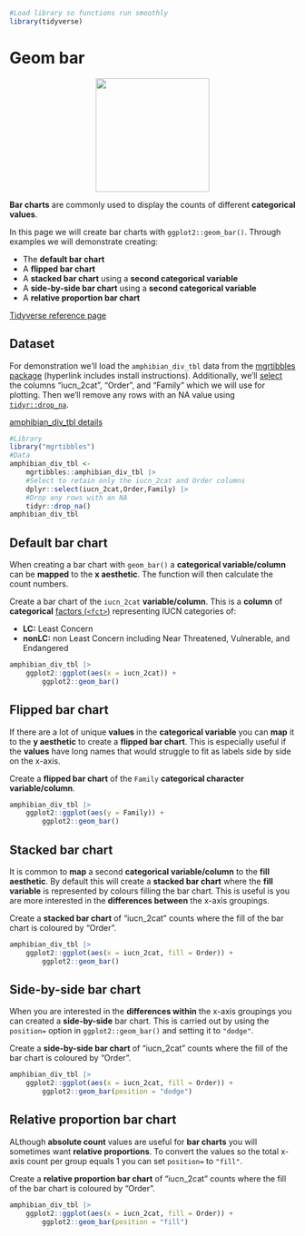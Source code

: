 ```r
#Load library so functions run smoothly
library(tidyverse)
```
# Geom bar
<center>
![](images/ggplot2_geom_bar.png){style="width:200px"}
</center>

__Bar charts__ are commonly used to display the counts of different __categorical values__.

In this page we will create bar charts with `ggplot2::geom_bar()`.
Through examples we will demonstrate creating: 

- The __default bar chart__
- A __flipped bar chart__
- A __stacked bar chart__ using a __second categorical variable__
- A __side-by-side bar chart__ using a __second categorical variable__
- A __relative proportion bar chart__

[Tidyverse reference page](https://ggplot2.tidyverse.org//reference/geom_bar.html)

## Dataset

For demonstration we'll load the `amphibian_div_tbl` data from the [mgrtibbles package](/datasets/mgrtibbles.qmd) (hyperlink includes install instructions).
Additionally, we'll [select](/dplyr/select.qmd) the columns "iucn_2cat", "Order", and "Family" which we will use for plotting.
Then we'll remove any rows with an NA value using [`tidyr::drop_na`](/tidyr/drop_na.qmd).

[amphibian_div_tbl details](https://github.com/m-gemmell/mgrtibbles/wiki/amphibian_div_tbl)

```r
#Library
library("mgrtibbles")
#Data
amphibian_div_tbl <- 
    mgrtibbles::amphibian_div_tbl |>
    #Select to retain only the iucn_2cat and Order columns
    dplyr::select(iucn_2cat,Order,Family) |>
    #Drop any rows with an NA
    tidyr::drop_na()
amphibian_div_tbl
```

## Default bar chart

When creating a bar chart with `geom_bar()` a __categorical variable/column__ can be __mapped__ to the __x aesthetic__.
The function will then calculate the count numbers.

Create a bar chart of the `iucn_2cat` __variable/column__.
This is a __column__ of __categorical__ [factors (`<fct>`)](/tibble/structure.html#variablescolumns) representing IUCN categories of:

- __LC:__ Least Concern
- __nonLC:__ non Least Concern including  Near Threatened, Vulnerable, and Endangered

```r
amphibian_div_tbl |>    
    ggplot2::ggplot(aes(x = iucn_2cat)) +
        ggplot2::geom_bar()
```

## Flipped bar chart

If there are a lot of unique __values__ in the __categorical variable__ you can __map__ it to the __y aesthetic__ to create a __flipped bar chart__.
This is especially useful if the __values__ have long names that would struggle to fit as labels side by side on the x-axis.

Create a __flipped bar chart__ of the `Family` __categorical character variable/column__.

```r
amphibian_div_tbl |>    
    ggplot2::ggplot(aes(y = Family)) +
        ggplot2::geom_bar()
```

## Stacked bar chart

It is common to __map__ a second __categorical variable/column__ to the __fill aesthetic__.
By default this will create a __stacked bar chart__ where the __fill variable__ is represented by colours filling the bar chart.
This is useful is you are more interested in the __differences between__ the x-axis groupings.

Create a __stacked bar chart__ of "iucn_2cat" counts where the fill of the bar chart is coloured by "Order".

```r
amphibian_div_tbl |>    
    ggplot2::ggplot(aes(x = iucn_2cat, fill = Order)) +
        ggplot2::geom_bar()
```

## Side-by-side bar chart

When you are interested in the __differences within__ the x-axis groupings you can created a __side-by-side__ bar chart.
This is carried out by using the `position=` option in `ggplot2::geom_bar()` and setting it to `"dodge"`.

Create a __side-by-side bar chart__ of "iucn_2cat" counts where the fill of the bar chart is coloured by "Order".

```r
amphibian_div_tbl |>    
    ggplot2::ggplot(aes(x = iucn_2cat, fill = Order)) +
        ggplot2::geom_bar(position = "dodge")
```

## Relative proportion bar chart

ALthough __absolute count__ values are useful for __bar charts__ you will sometimes want __relative proportions__.
To convert the values so the total x-axis count per group equals 1 you can set `position=` to `"fill"`.

Create a __relative proportion bar chart__ of "iucn_2cat" counts where the fill of the bar chart is coloured by "Order".

```r
amphibian_div_tbl |>    
    ggplot2::ggplot(aes(x = iucn_2cat, fill = Order)) +
        ggplot2::geom_bar(position = "fill")
```